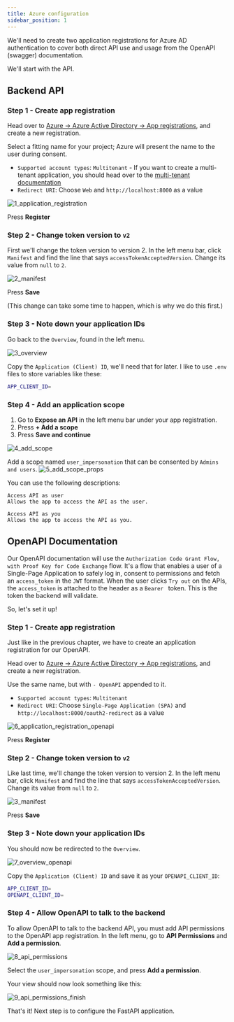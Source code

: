```yaml
---
title: Azure configuration
sidebar_position: 1
---
```


We'll need to create two application registrations for Azure AD authentication to cover both direct API
use and usage from the OpenAPI (swagger) documentation.

We'll start with the API.

## Backend API

### Step 1 - Create app registration
Head over to
[Azure -> Azure Active Directory -> App registrations](https://portal.azure.com/#blade/Microsoft_AAD_IAM/ActiveDirectoryMenuBlade/RegisteredApps),
and create a new registration.

Select a fitting name for your project; Azure will present the name to the user during consent.

* `Supported account types`: `Multitenant` -  If you want to create a multi-tenant application, you
should head over to the [multi-tenant documentation](../multi-tenant/azure_setup.mdx)
* `Redirect URI`: Choose `Web` and `http://localhost:8000` as a value

![1_application_registration](../../static/img/multi-tenant/1_application_registration.png)

Press **Register**

### Step 2 - Change token version to `v2`

First we'll change the token version to version 2. In the left menu bar, click `Manifest` and find the line
that says `accessTokenAcceptedVersion`. Change its value from `null` to `2`.

![2_manifest](../../static/img/single-tenant/2_manifest.png)

Press **Save**

(This change can take some time to happen, which is why we do this first.)


### Step 3 - Note down your application IDs
Go back to the `Overview`, found in the left menu.

![3_overview](../../static/img/multi-tenant/3_overview.png)


Copy the `Application (Client) ID`, we'll need that for later. I like to use `.env` files to
store variables like these:

```bash title=".env"
APP_CLIENT_ID=
````

### Step 4 - Add an application scope

1. Go to **Expose an API** in the left menu bar under your app registration.
2. Press **+ Add a scope**
3. Press **Save and continue**

![4_add_scope](../../static/img/multi-tenant/4_add_scope.png)

Add a scope named `user_impersonation` that can be consented by `Admins and users`.
![5_add_scope_props](../../static/img/multi-tenant/5_add_scope_props.png)

You can use the following descriptions:

```text
Access API as user
Allows the app to access the API as the user.

Access API as you
Allows the app to access the API as you.
```

## OpenAPI Documentation
Our OpenAPI documentation will use the `Authorization Code Grant Flow, with Proof Key for Code Exchange` flow.
It's a flow that enables a user of a Single-Page Application to safely log in, consent to permissions and fetch an `access_token`
in the `JWT` format. When the user clicks `Try out` on the APIs, the `access_token` is attached to the header as a `Bearer ` token.
This is the token the backend will validate.

So, let's set it up!

### Step 1 - Create app registration
Just like in the previous chapter, we have to create an application registration for our OpenAPI.

Head over to
[Azure -> Azure Active Directory -> App registrations](https://portal.azure.com/#blade/Microsoft_AAD_IAM/ActiveDirectoryMenuBlade/RegisteredApps),
and create a new registration.

Use the same name, but with `- OpenAPI` appended to it.

* `Supported account types`: `Multitenant`
* `Redirect URI`: Choose `Single-Page Application (SPA)` and `http://localhost:8000/oauth2-redirect` as a value

![6_application_registration_openapi](../../static/img/multi-tenant/6_application_registration_openapi.png)

Press **Register**

### Step 2 - Change token version to `v2`

Like last time, we'll change the token version to version 2. In the left menu bar, click `Manifest` and find the line
that says `accessTokenAcceptedVersion`. Change its value from `null` to `2`.

![3_manifest](../../static/img/single-tenant/2_manifest.png)

Press **Save**

### Step 3 - Note down your application IDs
You should now be redirected to the `Overview`.

![7_overview_openapi](../../static/img/multi-tenant/7_overview_openapi.png)


Copy the `Application (Client) ID` and save it as your `OPENAPI_CLIENT_ID`:

```bash title=".env" {2}
APP_CLIENT_ID=
OPENAPI_CLIENT_ID=
````

### Step 4 - Allow OpenAPI to talk to the backend

To allow OpenAPI to talk to the backend API, you must add API permissions to the OpenAPI app registration.
In the left menu, go to **API Permissions** and **Add a permission**.

![8_api_permissions](../../static/img/multi-tenant/8_api_permissions.png)

Select the `user_impersonation` scope, and press **Add a permission**.

Your view should now look something like this:

![9_api_permissions_finish](../../static/img/multi-tenant/9_api_permissions_finish.png)

That's it! Next step is to configure the FastAPI application.
